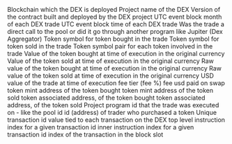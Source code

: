 <ParamField path="blockchain">
Blockchain which the DEX is deployed
</ParamField>
<ParamField path="project">
Project name of the DEX
</ParamField>
<ParamField path="version">
Version of the contract built and deployed by the DEX project
</ParamField>
<ParamField path="block_month">
UTC event block month of each DEX trade
</ParamField>
<ParamField path="block_time">
UTC event block time of each DEX trade
</ParamField>
<ParamField path="trade_source">
Was the trade a direct call to the pool or did it go through another program like Jupiter (Dex Aggregator)
</ParamField>
<ParamField path="token_bought_symbol">
Token symbol for token bought in the trade
</ParamField>
<ParamField path="token_sold_symbol">
Token symbol for token sold in the trade
</ParamField>
<ParamField path="token_pair">
Token symbol pair for each token involved in the trade
</ParamField>
<ParamField path="token_bought_amount">
Value of the token bought at time of execution in the original currency
</ParamField>
<ParamField path="token_sold_amount">
Value of the token sold at time of execution in the original currency
</ParamField>
<ParamField path="token_bought_amount_raw">
Raw value of the token bought at time of execution in the original currency
</ParamField>
<ParamField path="token_sold_amount_raw">
Raw value of the token sold at time of execution in the original currency
</ParamField>
<ParamField path="amount_usd">
USD value of the trade at time of execution
</ParamField>
<ParamField path="fee_tier">
fee tier (fee %)
</ParamField>
<ParamField path="fee_usd">
fee usd paid on swap
</ParamField>
<ParamField path="token_bought_address">
token mint address of the token bought
</ParamField>
<ParamField path="token_sold_address">
token mint address of the token sold
</ParamField>
<ParamField path="token_bought_vault">
token associated address, of the token bought
</ParamField>
<ParamField path="token_sold_vault">
token associated address, of the token sold
</ParamField>
<ParamField path="project_program_id">
Project program id that the trade was executed on - like the pool id
</ParamField>
<ParamField path="trader_id">
id (address) of trader who purchased a token
</ParamField>
<ParamField path="tx_id">
Unique transaction id value tied to each transaction on the DEX
</ParamField>
<ParamField path="outer_instruction_index">
top level instruction index for a given transaction id
</ParamField>
<ParamField path="inner_instruction_index">
inner instruction index for a given transaction id
</ParamField>
<ParamField path="tx_index">
index of the transaction in the block slot
</ParamField>
